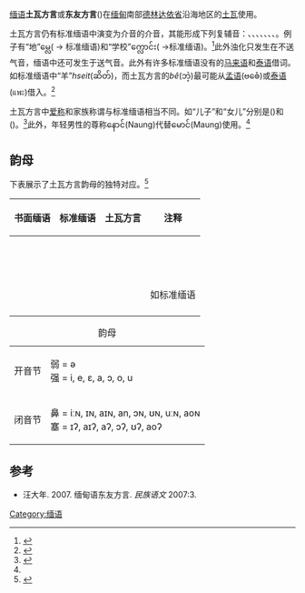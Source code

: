 {{Infobox language
|name=土瓦方言
|altname=东友方言
|state=[[缅甸|缅甸]]
|region=东南
|ethnicity=[[东友族|东友族]]在内
|speakers=ca. 440,000
|date=2000
|ref=e18
|familycolor=汉藏语系
|fam2=([[藏缅语族|藏缅语族]])
|fam3=[[缅彝语群|缅彝语群]]
|fam4=[[缅语支|缅语支]]
|fam5=南部
|fam6=[[缅语方言|缅语方言]]
|lc1=tvn|ld1=标准土瓦方言
|lc2=tco|ld2=东友方言
|glotto=tavo1242
|glottoname=Tavoyan
|glotto2=taun1248
|glottoname2=Taungyo
}}

[[缅语|缅语]]'''土瓦方言'''或'''东友方言'''({{my|ထားဝယ်စကား}})在[[缅甸|缅甸]]南部[[德林达依省|德林达依省]]沿海地区的[[土瓦|土瓦]]使用。

土瓦方言仍有标准缅语中演变为{{IPA|/-j-/}}介音的{{IPA|/-l-/}}介音，其能形成下列复辅音：{{IPA|/ɡl-/}}、{{IPA|/kl-/}}、{{IPA|/kʰl-/}}、{{IPA|/bl-/}}、{{IPA|/pl-/}}、{{IPA|/pʰl-/}}、{{IPA|/ml-/}}、{{IPA|/m̥l-/}}。例子有“地”မ္လေ({{IPA|/mlè/}} → 标准缅语{{IPA|/mjè/}})和“学校”က္လောင်း({{IPA|/kláʊɴ/}} →标准缅语{{IPA|/tʃáʊɴ/}})。<ref>{{cite news|url=https://www.bbc.co.uk/burmese/burma/2011/05/110520_alinkar24.shtml|title=ထားဝယ်စကား ဗမာစကား|date=20 May 2011|work=မြန်မာအပိုင်းအစည်အစဥ်|publisher=BBC|language=my|access-date=10 October 2012|archive-date=2011-10-23|archive-url=https://web.archive.org/web/20111023232355/http://www.bbc.co.uk/burmese/burma/2011/05/110520_alinkar24.shtml}}</ref>此外浊化只发生在不送气音，缅语中还可发生于送气音。此外有许多标准缅语没有的[[马来语|马来语]]和[[泰语|泰语]]借词。如标准缅语中“羊”''hseit''(ဆိတ်)，而土瓦方言的''bê''(ဘဲ့)最可能从[[孟语|孟语]]{{IPA|/həbeˀ/}}(ဗၜေံ)或[[泰语|泰语]]{{IPA|/pʰɛ́ʔ/}}(แพะ)借入。<ref name="census-1901">{{cite book|title=Census of India, 1901 - Burma|publisher=Office of the Superintendent of Government Printing|location=Burma|date=1902|volume=XII|pages=76}}</ref>

土瓦方言中[[爱称|爱称]]和家族称谓与标准缅语相当不同。如“儿子”和“女儿”分别是{{my|ဖစု}}({{IPA|/pʰa̰ òu/}})和{{my|မိစု}}({{IPA|/mḭ òu/}})。<ref name="alin27">{{cite news|url=https://www.bbc.co.uk/burmese/burma/2011/06/110610_alinkar27.shtml|title=အလင်္ကာပုလဲပန်း ထားဝယ်စကား|date=10 June 2011|work=မြန်မာအပိုင်းအစည်အစဥ်|publisher=BBC|language=my|access-date=10 October 2012|archive-date=2011-10-23|archive-url=https://web.archive.org/web/20111023232332/http://www.bbc.co.uk/burmese/burma/2011/06/110610_alinkar27.shtml}}</ref>此外，年轻男性的尊称နောင်(Naung)代替မောင်(Maung)使用。<ref name="alin27"/>

==韵母==
下表展示了土瓦方言韵母的独特对应。<ref>{{Cite report |title=Refugees From Burma: Their Backgrounds and Refugee Experiences |url=http://www.cal.org/co/pdffiles/refugeesfromburma.pdf |author=Barron, Sandy |author2=John Okell |author3=Saw Myat Yin |author4=Kenneth VanBik |author5=Arthur Swain |author6=Emma Larkin |author7=Anna J. Allott |author8=Kirsten Ewers |year=2007 |publisher=Center for Applied Linguistics |access-date=2010-08-20 |pages=16–17 |url-status=dead |archive-url=https://web.archive.org/web/20110427203847/http://www.cal.org/co/pdffiles/refugeesfromburma.pdf |archive-date=2011-04-27 }}</ref>

{|class="wikitable"
|-
! 书面缅语 !! 标准缅语 !! 土瓦方言 !! 注释
|-
| {{my|-င် -န် -မ်}}|| {{IPA|/-ɪɴ -aɴ -aɴ/}} || {{IPA|/-aɴ/}} || 
|-
| {{my|-ဉ် -ျင်}}|| {{IPA|/-ɪɴ -jɪɴ/}} || {{IPA|/-ɪɴ -jɪɴ/}} || 
|-
| {{my|ောင်}}|| {{IPA|/-aʊɴ/}} || {{IPA|/-ɔɴ/}} || 
|-
| {{my|ုန်}} ||rowspan="2"|{{IPA|/-oʊɴ/}} || {{IPA|/-uːɴ/}} || 
|-
| {{my|ုမ်}} || {{IPA|/-aoɴ/}} || 
|-
| {{my|ိမ်}} || {{IPA|/-eɪɴ/}} || {{IPA|/-iːɴ/}}  || 
|-
| {{my|ုတ်}}||rowspan="2"|{{IPA|/-oʊʔ/}} || {{IPA|/-ṵ/}} || 
|-
| {{my|ုပ်}} || {{IPA|/-aoʔ/}} || 
|-
| {{my|-က် -တ် -ပ်}}|| {{IPA|/-ɛʔ -aʔ -aʔ/}} || {{IPA|/-aʔ/}} || 
|-
| {{my|-ိတ် -ိပ်}}|| {{IPA|/-eɪʔ/}} || {{IPA|/-ḭ/}} || 
|-
| {{my|-ည်}}|| {{IPA|/-ɛ, -e, -i//}} || {{IPA|/-ɛ/}} || 
|-
| {{my|-စ် -ျက်}}|| {{IPA|/-ɪʔ -jɛʔ/}} || {{IPA|/-ɪʔ -jɪʔ/}} || 
|-
| {{my|ေွ}}|| {{IPA|/-we/}} || {{IPA|/-i/}} || {{my|ေ}}如标准缅语
|-
|}

{| class="wikitable IPA"
|+韵母
|-
| 开音节 || 弱 = ə<br/>强 = i, e, ɛ, a, ɔ, o, u
|-
| 闭音节 || 鼻 = iːɴ, ɪɴ, aɪɴ, an, ɔɴ, ʊɴ, uːɴ, aoɴ<br/>塞 = ɪʔ, aɪʔ, aʔ, ɔʔ, ʊʔ, aoʔ
|}

==参考==
{{reflist}}
*汪大年. 2007. 缅甸语东友方言. ''民族语文'' 2007:3.

{{汉藏语系}}
{{Lolo-Burmese languages}}
{{缅语}}
{{缅甸语言}}

[[Category:缅语|Category:缅语]]